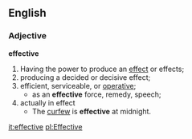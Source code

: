 == English ==
=== Adjective ===
'''effective'''
# Having the power to produce an [[effect]] or effects; 
# producing a decided or decisive effect; 
# efficient, serviceable, or [[operative]]; 
#*as an '''effective''' force, remedy, speech;
# actually in effect
#* The [[curfew]] is '''effective''' at midnight.

[[it:effective]]
[[pl:Effective]]